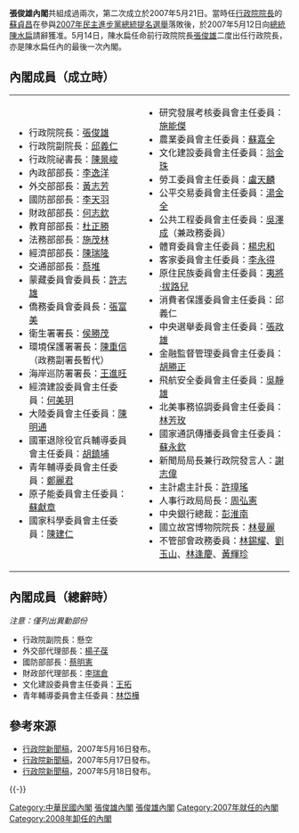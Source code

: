 {{refimprove|time=2017-02-14T22:29:13+00:00}}
{{Infobox government cabinet
|cabinet_name =第二次張俊雄內閣
|cabinet_number = 
|jurisdiction = 中華民國
| flag                    = Flag of the Republic of China.svg
| flag_border             = true
|incumbent = 
|image = 張俊雄院長.jpg
|date_formed = {{Start date|2007|5|21|df=y}}
|date_dissolved = {{End date|2008|5|20|df=y}}
|government_head = [[張俊雄|張俊雄]]
|government_head_history =
|deputy_government_head = [[邱義仁|邱義仁]]
|state_head = [[陳水扁|陳水扁]]
|current_number = 
|former_members_number =
|total_number =
|political_party = {{DPP}}
|legislature_status = [[少數派政府|少數派政府]]
|election = 
|last_election =
|legislature_term = 
|budget = 
|opposition_cabinet = 
|opposition_party = {{KMT}}
|opposition_leader = [[吳伯雄|吳伯雄]]
|incoming_formation =
|outgoing_formation =
|previous = [[第一次蘇貞昌內閣|第一次蘇貞昌內閣]]
|successor = [[劉兆玄內閣|劉兆玄內閣]]
}}
'''張俊雄內閣'''共組成過兩次，第二次成立於2007年5月21日。當時任[[行政院院長|行政院院長]]的[[蘇貞昌|蘇貞昌]]在參與[[2007年民主進步黨總統提名選舉|2007年民主進步黨總統提名選舉]]落敗後，於2007年5月12日向[[中華民國總統|總統]][[陳水扁|陳水扁]]請辭獲准。5月14日，陳水扁任命前行政院院長[[張俊雄|張俊雄]]二度出任行政院長，亦是陳水扁任內的最後一次內閣。

==內閣成員（成立時）==
{| border="0" cellpadding="5" width="100%"
| valign="top" |
*行政院院長：[[張俊雄|張俊雄]]{{DPP/logo2}}
*行政院副院長：[[邱義仁|邱義仁]]{{DPP/logo2}}
*行政院祕書長：[[陳景峻|陳景峻]]{{DPP/logo2}}
*內政部部長：[[李逸洋|李逸洋]]{{DPP/logo2}}
*外交部部長：[[黃志芳|黃志芳]]
*國防部部長：[[李天羽|李天羽]]{{KMT/logo2}}
*財政部部長：[[何志欽|何志欽]]
*教育部部長：[[杜正勝|杜正勝]]
*法務部部長：[[施茂林|施茂林]]
*經濟部部長：[[陳瑞隆|陳瑞隆]]
*交通部部長：[[蔡堆|蔡堆]]{{KMT/logo2}}
*蒙藏委員會委員長：[[許志雄|許志雄]]
*僑務委員會委員長：[[張富美|張富美]]{{DPP/logo2}}
*衛生署署長：[[侯勝茂|侯勝茂]]
*環境保護署署長：[[陳重信|陳重信]]（政務副署長暫代）{{DPP/logo2}}
*海岸巡防署署長：[[王進旺|王進旺]]
*經濟建設委員會主任委員：[[何美玥|何美玥]]
*大陸委員會主任委員：[[陳明通|陳明通]]{{DPP/logo2}}
*國軍退除役官兵輔導委員會主任委員：[[胡鎮埔|胡鎮埔]]
*青年輔導委員會主任委員：[[鄭麗君|鄭麗君]]{{DPP/logo2}}
*原子能委員會主任委員：[[蘇獻章|蘇獻章]]
*國家科學委員會主任委員：[[陳建仁|陳建仁]]
| valign="top" |
*研究發展考核委員會主任委員：[[施能傑|施能傑]]
*農業委員會主任委員：[[蘇嘉全|蘇嘉全]]{{DPP/logo2}}
*文化建設委員會主任委員：[[翁金珠|翁金珠]]{{DPP/logo2}}
*勞工委員會主任委員：[[盧天麟|盧天麟]]{{DPP/logo2}}
*公平交易委員會主任委員：[[湯金全|湯金全]]{{DPP/logo2}}
*公共工程委員會主任委員：[[吳澤成|吳澤成]]（兼政務委員）
*體育委員會主任委員：[[楊忠和|楊忠和]]
*客家委員會主任委員：[[李永得|李永得]]{{DPP/logo2}}
*原住民族委員會主任委員：[[夷將·拔路兒|夷將·拔路兒]]{{DPP/logo2}}
*消費者保護委員會主任委員：邱義仁
*中央選舉委員會主任委員：[[張政雄|張政雄]]
*金融監督管理委員會主任委員：[[胡勝正|胡勝正]]{{DPP/logo2}}
*飛航安全委員會主任委員：[[吳靜雄|吳靜雄]]
*北美事務協調委員會主任委員：[[林芳玫|林芳玫]]{{DPP/logo2}}
*國家通訊傳播委員會主任委員：[[蘇永欽|蘇永欽]]{{KMT/logo2}}
*新聞局局長兼行政院發言人：[[謝志偉_(台灣)|謝志偉]]{{DPP/logo2}}
*主計處主計長：[[許璋瑤|許璋瑤]]
*人事行政局局長：[[周弘憲|周弘憲]]
*中央銀行總裁：[[彭淮南|彭淮南]]{{KMT/logo2}}
*國立故宮博物院院長：[[林曼麗|林曼麗]]
*不管部會政務委員：[[林錫耀|林錫耀]]{{DPP/logo2}}、[[劉玉山|劉玉山]]、[[林逢慶|林逢慶]]、[[黃輝珍|黃輝珍]]{{KMT/logo2}}
|}

==內閣成員（總辭時）==
''注意：僅列出異動部份''
*行政院副院長：懸空
*外交部代理部長：[[楊子葆|楊子葆]]
*國防部部長：[[蔡明憲|蔡明憲]]{{DPP/logo2}}
*財政部代理部長：[[李瑞倉|李瑞倉]]
*文化建設委員會主任委員：[[王拓|王拓]]{{DPP/logo2}}
*青年輔導委員會主任委員：[[林岱樺|林岱樺]]{{DPP/logo2}}

==參考來源==
<div class="references-small">
*[https://web.archive.org/web/20070929125355/http://info.gio.gov.tw//ct.asp?xItem=33247&ctNode=3764&mp=1 行政院新聞稿]，2007年5月16日發布。
*[https://web.archive.org/web/20070929124608/http://info.gio.gov.tw//ct.asp?xItem=33260&ctNode=3764&mp=1 行政院新聞稿]，2007年5月17日發布。
*[https://web.archive.org/web/20070929130540/http://info.gio.gov.tw//ct.asp?xItem=33271&ctNode=3764&mp=1 行政院新聞稿]，2007年5月18日發布。
</div>

{{-}}
{{中華民國行憲後內閣|蘇貞昌內閣|第二次張俊雄內閣|2007年5月21日－2008年5月20日|劉兆玄內閣}}

{{DEFAULTSORT:Chang, Chun-hsiung2}}
[[Category:中華民國內閣|Category:中華民國內閣]]
[[Category:2007年台灣|張俊雄內閣]]
[[Category:2008年台灣|張俊雄內閣]]
[[Category:2007年就任的內閣|Category:2007年就任的內閣]]
[[Category:2008年卸任的內閣|Category:2008年卸任的內閣]]